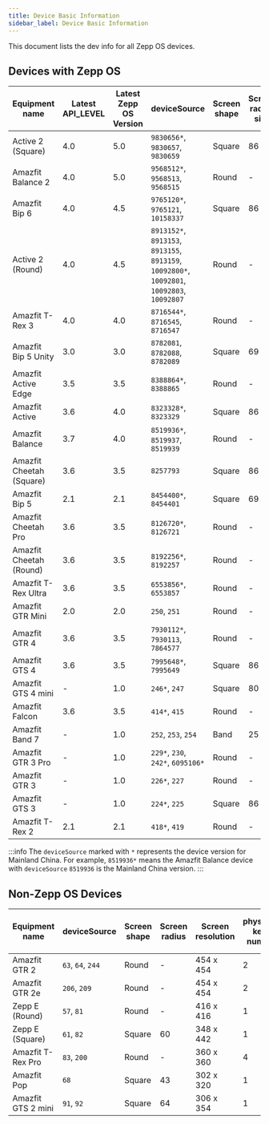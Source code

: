 ```yaml
---
title: Device Basic Information
sidebar_label: Device Basic Information
---
```


This document lists the dev info for all Zepp OS devices.

## Devices with Zepp OS

| Equipment name           | Latest API_LEVEL | Latest Zepp OS Version | deviceSource                    | Screen shape | Screen radius size | Screen resolution | physical-keys number | Watchface preview image resolution | SecondaryWidget support |
| ------------------------ | --------------- | --------------------- | ------------------------------- | ------------ | ----------------- | ----------------- | ------------------- | ---------------------------------- | --------------------- |
| Active 2 (Square)            | 4.0             | 5.0                   | `9830656*`, `9830657`, `9830659`            | Square       | 86                | 390 x 450         | 2                   | 266 x 307                          | YES                   |
| Amazfit Balance 2            | 4.0             | 5.0                   | `9568512*`, `9568513`, `9568515`            | Round       | -                | 480 x 480         | 2                   | 324 x 324                          | YES                   |
| Amazfit Bip 6            | 4.0             | 4.5                   | `9765120*`, `9765121`, `10158337`            | Square       | 86                | 390 x 450         | 2                   | 266 x 307                          | YES                   |
| Active 2 (Round)          | 4.0             | 4.5                   | `8913152*`, `8913153`, `8913155`, `8913159`, `10092800*`, `10092801`, `10092803`, `10092807` | Round        | -                 | 466 x 466         | 2                   | 314 x 314                          | YES                   |
| Amazfit T-Rex 3          | 4.0             | 4.0                   | `8716544*`, `8716545`, `8716547` | Round        | -                 | 480 x 480         | 4                   | 324 x 324                          | NO                    |
| Amazfit Bip 5 Unity      | 3.0             | 3.0                   | `8782081`, `8782088`, `8782089` | Square       | 69                | 320 x 380         | 1                   | 200 x 238                          | YES                   |
| Amazfit Active Edge      | 3.5             | 3.5                   | `8388864*`, `8388865`            | Round        | -                 | 360 x 360         | 4                   | 243 x 243                          | NO                    |
| Amazfit Active           | 3.6             | 4.0                   | `8323328*`, `8323329`            | Square       | 86                | 390 x 450         | 1                   | 266 x 307                          | YES                   |
| Amazfit Balance          | 3.7             | 4.0                   | `8519936*`, `8519937`, `8519939` | Round        | -                 | 480 x 480         | 2                   | 324 x 324                          | YES                   |
| Amazfit Cheetah (Square) | 3.6             | 3.5                   | `8257793`                       | Square       | 86                | 390 x 450         | 3                   | 266 x 307                          | NO                    |
| Amazfit Bip 5            | 2.1             | 2.1                   | `8454400*`, `8454401`            | Square       | 69                | 320 x 380         | 1                   | 200 x 238                          | YES                   |
| Amazfit Cheetah Pro      | 3.6             | 3.5                   | `8126720*`, `8126721`            | Round        | -                 | 480 x 480         | 2                   | 324 x 324                          | NO                    |
| Amazfit Cheetah (Round)  | 3.6             | 3.5                   | `8192256*`, `8192257`            | Round        | -                 | 454 x 454         | 2                   | 306 x 306                          | NO                    |
| Amazfit T-Rex Ultra      | 3.6             | 3.5                   | `6553856*`, `6553857`            | Round        | -                 | 454 x 454         | 4                   | 306 x 306                          | NO                    |
| Amazfit GTR Mini         | 2.0             | 2.0                   | `250`, `251`                    | Round        | -                 | 416 x 416         | 1                   | 280 x 280                          | YES                   |
| Amazfit GTR 4            | 3.6             | 3.5                   | `7930112*`, `7930113`, `7864577` | Round        | -                 | 466 x 466         | 2                   | 314 x 314                          | YES                   |
| Amazfit GTS 4            | 3.6             | 3.5                   | `7995648*`, `7995649`            | Square       | 86                | 390 x 450         | 1                   | 266 x 307                          | YES                   |
| Amazfit GTS 4 mini       | -               | 1.0                   | `246*`, `247`                    | Square       | 80                | 336 x 384         | 1                   | 228 x 260                          | NO                    |
| Amazfit Falcon           | 3.6             | 3.5                   | `414*`, `415`                    | Round        | -                 | 416 x 416         | 4                   | 280 x 280                          | NO                    |
| Amazfit Band 7           | -               | 1.0                   | `252`, `253`, `254`             | Band         | 25                | 194 x 368         | -                   | 152 x 288                          | -                     |
| Amazfit GTR 3 Pro        | -               | 1.0                   | `229*`, `230`, `242*`, `6095106*`  | Round        | -                 | 480 x 480         | 2                   | 324 x 324                          | -                     |
| Amazfit GTR 3            | -               | 1.0                   | `226*`, `227`                    | Round        | -                 | 454 x 454         | 2                   | 306 x 306                          | -                     |
| Amazfit GTS 3            | -               | 1.0                   | `224*`, `225`                    | Square       | 86                | 390 x 450         | 1                   | 266 x 307                          | -                     |
| Amazfit T-Rex 2          | 2.1             | 2.1                   | `418*`, `419`                    | Round        | -                 | 454 x 454         | 4                   | 306 x 306                          | NO                    |

:::info
The `deviceSource` marked with `*` represents the device version for Mainland China. For example,  `8519936*` means the Amazfit Balance device with `deviceSource` `8519936` is the Mainland China version.
:::

## Non-Zepp OS Devices

| Equipment name      | deviceSource      | Screen shape | Screen radius | Screen resolution | physical-keys number | Watchface preview image resolution |
| ------------------ | ----------------- | ------------ | ------------- | ----------------- | ------------------- | ---------------------------------- |
| Amazfit GTR 2      | `63`, `64`, `244` | Round        | -             | 454 x 454         | 2                   | 306 x 306                          |
| Amazfit GTR 2e     | `206`, `209`      | Round        | -             | 454 x 454         | 2                   | 306 x 306                          |
| Zepp E (Round)     | `57`, `81`        | Round        | -             | 416 x 416         | 1                   | 280 x 280                          |
| Zepp E (Square)    | `61`, `82`        | Square       | 60            | 348 x 442         | 1                   | 254 x 323                          |
| Amazfit T-Rex Pro  | `83`, `200`       | Round        | -             | 360 x 360         | 4                   | 220 x 220                          |
| Amazfit Pop        | `68`              | Square       | 43            | 302 x 320         | 1                   | 202 x 214                          |
| Amazfit GTS 2 mini | `91`, `92`        | Square       | 64            | 306 x 354         | 1                   | 210 x 242                          |
